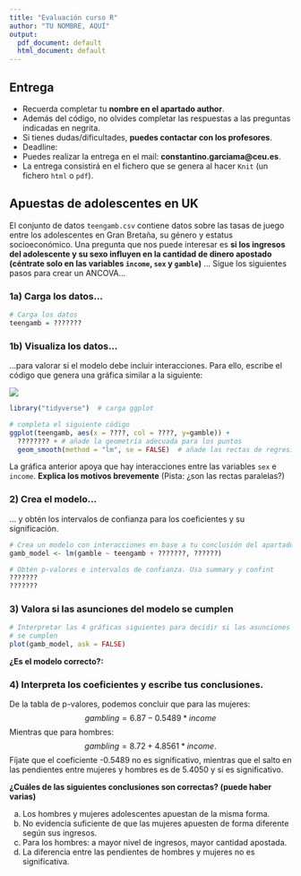 ```yaml
---
title: "Evaluación curso R"
author: "TU NOMBRE, AQUÍ"
output:
  pdf_document: default
  html_document: default
---
```


## Entrega

* Recuerda completar tu **nombre en el apartado author**.
* Además del código, no olvides completar las respuestas a las preguntas indicadas en negrita.
* Si tienes dudas/dificultades, **puedes contactar con los profesores**.
* Deadline:         
* Puedes realizar la entrega en el mail: **constantino.garciama@ceu.es**.
* La entrega consistirá en el fichero que se genera al hacer `Knit` 
(un fichero `html` o `pdf`).

## Apuestas de adolescentes en UK
El conjunto de datos `teengamb.csv` contiene datos sobre las
tasas de juego entre los adolescentes en Gran Bretaña, su género y estatus
socioeconómico. Una pregunta que nos puede interesar es **si los ingresos 
del adolescente y su sexo influyen en la cantidad de dinero apostado (céntrate solo en las
variables `income`, `sex` y `gamble`)** ... Sigue los siguientes pasos para crear un 
ANCOVA...


### 1a) Carga los datos...
```r
# Carga los datos
teengamb = ???????

```


### 1b) Visualiza los datos...
...para valorar si el modelo debe incluir interacciones. Para ello, escribe el
código que genera una gráfica similar a la siguiente:

![](expected-plot.png)

```r
library("tidyverse")  # carga ggplot

# completa el siguiente código
ggplot(teengamb, aes(x = ????, col = ????, y=gamble)) + 
  ???????? + # añade la geometría adecuada para los puntos
  geom_smooth(method = "lm", se = FALSE)  # añade las rectas de regresión
```

La gráfica anterior apoya que hay interacciones entre las variables `sex` e 
`income`. **Explica los motivos brevemente** (Pista: ¿son las rectas paralelas?)

### 2) Crea el modelo...
... y obtén los intervalos de confianza para los coeficientes y su significación.


```r
# Crea un modelo con interacciones en base a tu conclusión del apartado anterior
gamb_model <- lm(gamble ~ teengamb + ???????, ??????)

# Obtén p-valores e intervalos de confianza. Usa summary y confint
???????
???????
```


### 3) Valora si las asunciones del modelo se cumplen

```r
# Interpretar las 4 gráficas siguientes para decidir si las asunciones del modelo
# se cumplen
plot(gamb_model, ask = FALSE)
```

**¿Es el modelo correcto?:**

### 4) Interpreta los coeficientes y escribe tus conclusiones.
De la tabla de p-valores, podemos concluir que para las mujeres:
$$gambling = 6.87 - 0.5489 * income$$
Mientras que para hombres:
$$gambling =  8.72  + 4.8561 * income.$$ 
Fíjate que el coeficiente -0.5489 no es significativo, mientras que el salto en 
las pendientes entre mujeres y hombres es de 5.4050 y sí es significativo. 

**¿Cuáles de las siguientes conclusiones son correctas? (puede haber varias)**

a) Los hombres y mujeres adolescentes apuestan de la misma forma.
b) No evidencia suficiente de que las mujeres apuesten de forma diferente según sus ingresos.
c) Para los hombres: a mayor nivel de ingresos, mayor cantidad apostada.
d) La diferencia entre las pendientes de hombres y mujeres no es significativa.

